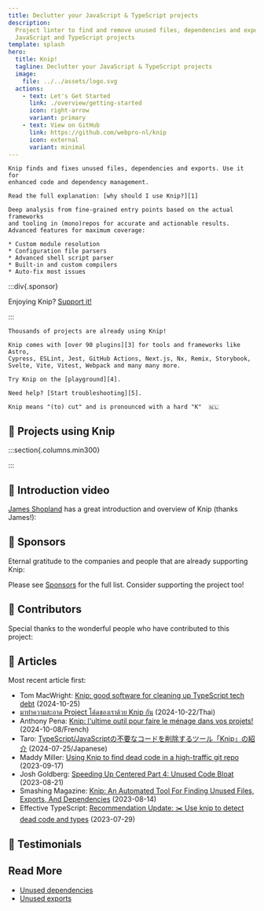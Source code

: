 ```yaml
---
title: Declutter your JavaScript & TypeScript projects
description:
  Project linter to find and remove unused files, dependencies and exports in
  JavaScript and TypeScript projects
template: splash
hero:
  title: Knip!
  tagline: Declutter your JavaScript & TypeScript projects
  image:
    file: ../../assets/logo.svg
  actions:
    - text: Let's Get Started
      link: ./overview/getting-started
      icon: right-arrow
      variant: primary
    - text: View on GitHub
      link: https://github.com/webpro-nl/knip
      icon: external
      variant: minimal
---
```



<CardGrid>
  <Card title="Why?" icon="approve-check">

    Knip finds and fixes unused files, dependencies and exports. Use it for
    enhanced code and dependency management.

    Read the full explanation: [why should I use Knip?][1]

  </Card>

  <Card title="How?" icon="setting">

    Deep analysis from fine-grained entry points based on the actual frameworks
    and tooling in (mono)repos for accurate and actionable results.
    Advanced features for maximum coverage:

    * Custom module resolution
    * Configuration file parsers
    * Advanced shell script parser
    * Built-in and custom compilers
    * Auto-fix most issues

  </Card>
</CardGrid>

:::div{.sponsor}

Enjoying Knip? [Support it!][2]

:::

<CardGrid stagger>
  <Card title="Battle-tested" icon="approve-check">

    Thousands of projects are already using Knip!

  </Card>

  <Card title="Plugins" icon="open-book">

    Knip comes with [over 90 plugins][3] for tools and frameworks like Astro,
    Cypress, ESLint, Jest, GitHub Actions, Next.js, Nx, Remix, Storybook,
    Svelte, Vite, Vitest, Webpack and many many more.

  </Card>

  <Card title="Playground" icon="rocket">

    Try Knip on the [playground][4].

  </Card>

  <Card title="Troubleshooting" icon="warning">

    Need help? [Start troubleshooting][5].

  </Card>

  <Card title="/'knɪp/" icon="translate">

    Knip means "(to) cut" and is pronounced with a hard "K"  🇳🇱

  </Card>
</CardGrid>

## 🧡 Projects using Knip

:::section{.columns.min300}

<Projects />

:::

## 🧡 Introduction video

[James Shopland][6] has a great introduction and overview of Knip (thanks
James!):

<YouTube id="uhEkgWt-pUM" />

## 🧡 Sponsors

Eternal gratitude to the companies and people that are already supporting Knip:

<Sponsors direction="row" showAll={false} />

Please see [Sponsors][2] for the full list. Consider supporting the project too!

## 🧡 Contributors

Special thanks to the wonderful people who have contributed to this project:

<Contributors />

## 🧡 Articles

Most recent article first:

- Tom MacWright: [Knip: good software for cleaning up TypeScript tech debt][7]
  (2024-10-25)
- [มาทำความสะอาด Project โค้ดของเราด้วย Knip กัน][8] (2024-10-22/Thai)
- Anthony Pena: [Knip: l'ultime outil pour faire le ménage dans vos projets!][9]
  (2024-10-08/French)
- Taro: [TypeScript/JavaScriptの不要なコードを削除するツール「Knip」の紹介][10]
  (2024-07-25/Japanese)
- Maddy Miller: [Using Knip to find dead code in a high-traffic git repo][11]
  (2023-09-17)
- Josh Goldberg: [Speeding Up Centered Part 4: Unused Code Bloat][12]
  (2023-08-21)
- Smashing Magazine: [Knip: An Automated Tool For Finding Unused Files, Exports,
  And Dependencies][13] (2023-08-14)
- Effective TypeScript: [Recommendation Update: ✂️ Use knip to detect dead code
  and types][14] (2023-07-29)

## 🧡 Testimonials

<Posts />

## Read More

- [Unused dependencies][15]
- [Unused exports][16]

[1]: ./explanations/why-use-knip.md
[2]: ./sponsors
[3]: ./reference/plugins.md
[4]: ./playground
[5]: ./guides/troubleshooting.md
[6]: https://www.jamesshopland.com
[7]: https://macwright.com/2024/10/25/good-software-knip
[8]:
  https://engineering.thinknet.co.th/%E0%B8%A1%E0%B8%B2%E0%B8%97%E0%B8%B3%E0%B8%84%E0%B8%A7%E0%B8%B2%E0%B8%A1%E0%B8%AA%E0%B8%B0%E0%B8%AD%E0%B8%B2%E0%B8%94-project-%E0%B9%82%E0%B8%84%E0%B9%89%E0%B8%94%E0%B8%82%E0%B8%AD%E0%B8%87%E0%B9%80%E0%B8%A3%E0%B8%B2%E0%B8%94%E0%B9%89%E0%B8%A7%E0%B8%A2-knip-%E0%B8%81%E0%B8%B1%E0%B8%99-20dbd65f6b58
[9]:
  https://k49.fr.nf/knip-l-ultime-outil-pour-faire-le-menage-dans-vos-projets/
[10]: https://tech.basemachina.jp/entry/introduction-knip
[11]: https://madelinemiller.dev/blog/knip-dead-code/
[12]:
  https://www.joshuakgoldberg.com/blog/speeding-up-centered-part-4-unused-code-bloat/
[13]:
  https://www.smashingmagazine.com/2023/08/knip-automated-tool-find-unused-files-exports-dependencies/
[14]: https://effectivetypescript.com/2023/07/29/knip/
[15]: ./typescript/unused-dependencies.md
[16]: ./typescript/unused-exports.md
